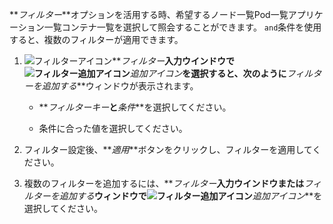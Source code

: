 **_フィルター_**オプションを活用する時、希望する<InDoc pages="resource-node-list">ノード一覧</InDoc><InDoc pages="resource-pod-list">Pod一覧</InDoc><InDoc pages="resource-application-list">アプリケーション一覧</InDoc><InDoc pages="resource-container-list">コンテナ一覧</InDoc>を選択して照会することができます。 `and`条件を使用すると、複数のフィルターが適用できます。

1. ![フィルターアイコン](/img/ico-filter.svg)**_フィルター_**入力ウインドウで![フィルター追加アイコン](/img/ico-add.svg)**_追加アイコン_**を選択すると、次のように**_フィルターを追加する_**ウィンドウが表示されます。

   <ImgLang img='k8s-resource-container-list-add-filter.png' desc='フィルター追加' />

   - **_フィルターキー_**と**_条件_**を選択してください。

   - 条件に合った値を選択してください。

2. フィルター設定後、**_適用_**ボタンをクリックし、フィルターを適用してください。

3. 複数のフィルターを追加するには、**_フィルター_**入力ウインドウまたは**_フィルターを追加する_**ウィンドウで![フィルター追加アイコン](/img/ico-add.svg)**_追加アイコン_**を選択してください。
